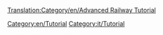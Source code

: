 [[Translation:Category/en/Advanced Railway Tutorial]]

[[Category:en/Tutorial]] 
[[Category:it/Tutorial]]